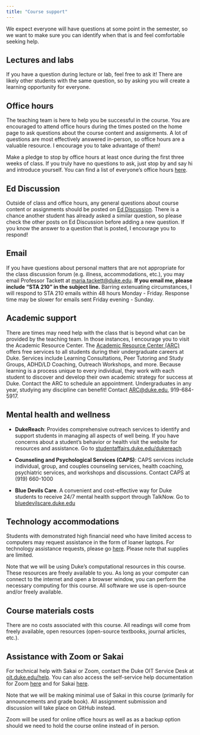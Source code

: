 ```yaml
---
title: "Course support"
---
```


We expect everyone will have questions at some point in the semester, so we want to make sure you can identify when that is and feel comfortable seeking help.

## Lectures and labs

If you have a question during lecture or lab, feel free to ask it! There are likely other students with the same question, so by asking you will create a learning opportunity for everyone.

## Office hours

The teaching team is here to help you be successful in the course. You are encouraged to attend office hours during the times posted on the home page to ask questions about the course content and assignments. A lot of questions are most effectively answered in-person, so office hours are a valuable resource. I encourage you to take advantage of them!

Make a pledge to stop by office hours at least once during the first three weeks of class. If you truly have no questions to ask, just stop by and say hi and introduce yourself. You can find a list of everyone's office hours [here](https://docs.google.com/spreadsheets/d/1Ay1GxqU2HDpFwnNLZxv0baIAa1lJwUVdtvmprPdkefk/edit?usp=sharing).

## Ed Discussion

Outside of class and office hours, any general questions about course content or assignments should be posted on [Ed Discussion](https://edstem.org/us/courses/26900/discussion/). There is a chance another student has already asked a similar question, so please check the other posts on Ed Discussion before adding a new question. If you know the answer to a question that is posted, I encourage you to respond!

## Email

If you have questions about personal matters that are not appropriate for the class discussion forum (e.g. illness, accommodations, etc.), you may email Professor Tackett at [maria.tackett\@duke.edu](mailto:maria.tackett@duke.edu). **If you email me, please include "STA 210" in the subject line.** Barring extenuating circumstances, I will respond to STA 210 emails within 48 hours Monday - Friday. Response time may be slower for emails sent Friday evening - Sunday.

## Academic support

There are times may need help with the class that is beyond what can be provided by the teaching team. In those instances, I encourage you to visit the Academic Resource Center. The [Academic Resource Center (ARC)](https://arc.duke.edu) offers free services to all students during their undergraduate careers at Duke. Services include Learning Consultations, Peer Tutoring and Study Groups, ADHD/LD Coaching, Outreach Workshops, and more. Because learning is a process unique to every individual, they work with each student to discover and develop their own academic strategy for success at Duke. Contact the ARC to schedule an appointment. Undergraduates in any year, studying any discipline can benefit! Contact <a href="mailto:arc@duke.edu" title="email">ARC\@duke.edu</a>, 919-684-5917.

## Mental health and wellness

-   **DukeReach**: Provides comprehensive outreach services to identify and support students in managing all aspects of well being. If you have concerns about a student's behavior or health visit the website for resources and assistance. Go to [studentaffairs.duke.edu/dukereach](http://studentaffairs.duke.edu/dukereach)

-   **Counseling and Psychological Services (CAPS)**: CAPS services include individual, group, and couples counseling services, health coaching, psychiatric services, and workshops and discussions. Contact CAPS at (919) 660-1000

-   **Blue Devils Care**. A convenient and cost-effective way for Duke students to receive 24/7 mental health support through TalkNow. Go to [bluedevilscare.duke.edu](https://www.timely.md/faq/blue-devils-care-faq/)

## **Technology accommodations**

Students with demonstrated high financial need who have limited access to computers may request assistance in the form of loaner laptops. For technology assistance requests, please go [here](https://keeplearning.duke.edu/technical-support/). Please note that supplies are limited.

Note that we will be using Duke's computational resources in this course. These resources are freely available to you. As long as your computer can connect to the internet and open a browser window, you can perform the necessary computing for this course. All software we use is open-source and/or freely available.

## **Course materials costs**

There are no costs associated with this course. All readings will come from freely available, open resources (open-source textbooks, journal articles, etc.).

## Assistance with Zoom or Sakai

For technical help with Sakai or Zoom, contact the Duke OIT Service Desk at [oit.duke.edu/help](https://oit.duke.edu/help). You can also access the self-service help documentation for Zoom [here](https://oit.duke.edu/help/articles/kb0029318) and for Sakai [here](https://sakai-duke.screenstepslive.com/s/sakai_support).

Note that we will be making minimal use of Sakai in this course (primarily for announcements and grade book). All assignment submission and discussion will take place on GitHub instead.

Zoom will be used for online office hours as well as as a backup option should we need to hold the course online instead of in person.
